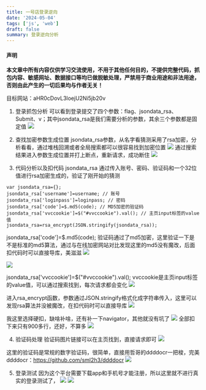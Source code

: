 ```yaml
---
title: 一号店登录逆向
date: '2024-05-04'
tags: ['js', 'web']
draft: false
summary: 登录逆向分析
---
```


#### 声明
**本文章中所有内容仅供学习交流使用，不用于其他任何目的，不提供完整代码，抓包内容、敏感网址、数据接口等均已做脱敏处理，严禁用于商业用途和非法用途，否则由此产生的一切后果均与作者无关！**

目标网站：aHR0cDovL3loejU2Ni5jb20v

1. 登录抓包分析
	可以看到登录提交了四个参数：flag、jsondata_rsa、Submit、v；其中jsondata_rsa是我们需要分析的参数，其余三个参数都是固定值
	![](https://ram-obsidian-1302659657.cos.ap-guangzhou.myqcloud.com/md_image/20221218181558.png)

2. 查找加密参数生成位置
	jsondata_rsa参数，从名字看猜测采用了rsa加密，分析看看，通过堆栈回溯或者全局搜索都可以很容易找到加密位置
	![](https://ram-obsidian-1302659657.cos.ap-guangzhou.myqcloud.com/md_image/20221218165451.png)
	通过搜索结果进入参数生成位置并打上断点，重新请求，成功断住
	![](https://ram-obsidian-1302659657.cos.ap-guangzhou.myqcloud.com/md_image/20221218181741.png)

3. 代码分析以及扣代码
	jsondata_rsa 通过传入账号、密码、验证码和一个32位值进行rsa加密生成的，验证了刚开始的猜测
```
var jsondata_rsa={};
jsondata_rsa['username']=username; // 账号
jsondata_rsa['loginpass']=loginpass; // 密码
jsondata_rsa['code']=$.md5(code); // MD5加密的验证码
jsondata_rsa['vvccookie']=$("#vvccookie").val(); // 主页input标签的value值
jsondata_rsa=rsa_encrypt(JSON.stringify(jsondata_rsa));
```

jsondata_rsa['code']=$.md5(code);  验证码通过了md5加密，这里验证一下是不是标准的md5算法，通过与在线加密网站对比发现这里的md5没有魔改，后面扣代码时可以直接导库，美滋滋
![](https://ram-obsidian-1302659657.cos.ap-guangzhou.myqcloud.com/md_image/20221218182022.png)

![](https://ram-obsidian-1302659657.cos.ap-guangzhou.myqcloud.com/md_image/20221218172022.png)

jsondata_rsa['vvccookie']=$("#vvccookie").val(); vvccookie是主页input标签的value值，可以通过搜索找到，每次请求都会变化
![](https://ram-obsidian-1302659657.cos.ap-guangzhou.myqcloud.com/md_image/20221218182146.png)

进入rsa_encrypt函数，参数通过JSON.stringify格式化成字符串传入，这里可以发现rsa算法并没被魔改，在扣代码时可以直接导库
![](https://ram-obsidian-1302659657.cos.ap-guangzhou.myqcloud.com/md_image/20221218173453.png)

我这里选择硬扣，缺啥补啥，还有补一下navigator，其他就没有坑了
![](https://ram-obsidian-1302659657.cos.ap-guangzhou.myqcloud.com/md_image/20221218173948.png)
全部扣下来只有900多行，还好，不算多
![](https://ram-obsidian-1302659657.cos.ap-guangzhou.myqcloud.com/md_image/20221218174206.png)

4. 验证码处理
	验证码图片链接可以在主页找到，直接请求即可
	![](https://ram-obsidian-1302659657.cos.ap-guangzhou.myqcloud.com/md_image/20221218174930.png)

这里的验证码是常规的数字验证码，很简单，直接用哲哥的ddddocr一把梭，完美
ddddocr：https://github.com/sml2h3/ddddocr
![](https://ram-obsidian-1302659657.cos.ap-guangzhou.myqcloud.com/md_image/20221218175520.png)

5. 登录测试
	因为这个平台需要下载app和手机号才能注册，所以这里就不进行真实的登录测试了，
	![](https://ram-obsidian-1302659657.cos.ap-guangzhou.myqcloud.com/md_image/20221218181333.png)
	![](https://ram-obsidian-1302659657.cos.ap-guangzhou.myqcloud.com/md_image/20221218181342.png)
